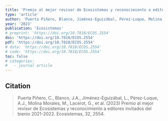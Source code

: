 ```yaml
---
title: 'Premio al mejor revisor de Ecosistemas y reconocimiento a editores invitados del bienio 2021-2022'
type: 'article'
author: 'Puerta Piñero, Blanco, Jiménez-Eguizábal, Pérez-Luque, Molina Morales, Lacerot, Rodriguez-Sánchez, Alonso, Rodríguez-Echeverría, Miquelajauregui, Bartomeus, Cerón-Souza'
year: '2023'
publication: 'Ecosistemas'
# preprint: 'https://doi.org/10.7818/ECOS.2554'
doi: 'https://doi.org/10.7818/ECOS.2554'
pdf: 'https://doi.org/10.7818/ECOS.2554'
# data: 'https://doi.org/10.7818/ECOS.2554'
# code: 'https://doi.org/10.7818/ECOS.2554'
toc: false
# categories: 
#   - journal article
---
```


## Citation

> Puerta Piñero, C., Blanco, J.A., Jiménez-Eguizábal, L., Pérez-Luque, A.J., Molina Morales, M., Lacerot, G., et al. (2023) Premio al mejor revisor de Ecosistemas y reconocimiento a editores invitados del bienio 2021-2022. Ecosistemas, 32, 2554.





